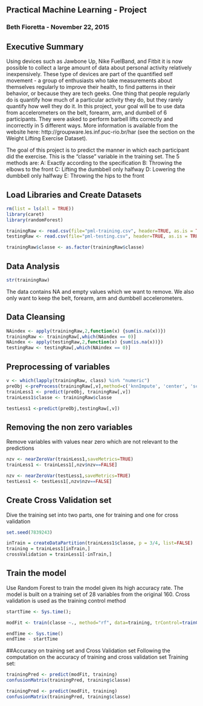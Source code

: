 ## Practical Machine Learning - Project
### Beth Fioretta - November 22, 2015

## Executive Summary
Using devices such as Jawbone Up, Nike FuelBand, and Fitbit it is now possible to collect a large amount of data about personal activity relatively inexpensively. These type of devices are part of the quantified self movement - a group of enthusiasts who take measurements about themselves regularly to improve their health, to find patterns in their behavior, or because they are tech geeks. One thing that people regularly do is quantify how much of a particular activity they do, but they rarely quantify how well they do it. In this project, your goal will be to use data from accelerometers on the belt, forearm, arm, and dumbell of 6 participants. They were asked to perform barbell lifts correctly and incorrectly in 5 different ways. More information is available from the website here: http://groupware.les.inf.puc-rio.br/har (see the section on the Weight Lifting Exercise Dataset). 

The goal of this project is to predict the manner in which each participant did the exercise. This is the "classe" variable in the training set. The 5 methods are:
A: Exactly according to the specification
B: Throwing the elbows to the front
C: Lifting the dumbbell only halfway
D: Lowering the dumbbell only halfway
E: Throwing the hips to the front

## Load Libraries and Create Datasets
```r
rm(list = ls(all = TRUE))
library(caret)
library(randomForest)

trainingRaw <- read.csv(file="pml-training.csv", header=TRUE, as.is = TRUE, stringsAsFactors = FALSE, sep=',', na.strings=c('NA','','#DIV/0!'))
testingRaw <- read.csv(file="pml-testing.csv", header=TRUE, as.is = TRUE, stringsAsFactors = FALSE, sep=',', na.strings=c('NA','','#DIV/0!'))

trainingRaw$classe <- as.factor(trainingRaw$classe)
```
## Data Analysis
```r
str(trainingRaw)
```

The data contains NA and empty values which we want to remove.  We also only want to keep the belt, forearm, arm and dumbbell accelerometers.

## Data Cleansing
```r
NAindex <- apply(trainingRaw,2,function(x) {sum(is.na(x))}) 
trainingRaw <- trainingRaw[,which(NAindex == 0)]
NAindex <- apply(testingRaw,2,function(x) {sum(is.na(x))}) 
testingRaw <- testingRaw[,which(NAindex == 0)]
```
## Preprocessing of variables
```r
v <- which(lapply(trainingRaw, class) %in% "numeric")
preObj <-preProcess(trainingRaw[,v],method=c('knnImpute', 'center', 'scale'))
trainLess1 <- predict(preObj, trainingRaw[,v])
trainLess1$classe <- trainingRaw$classe

testLess1 <-predict(preObj,testingRaw[,v])
```
## Removing the non zero variables
Remove variables with values near zero which are not relevant to the predictions
```r
nzv <- nearZeroVar(trainLess1,saveMetrics=TRUE)
trainLess1 <- trainLess1[,nzv$nzv==FALSE]

nzv <- nearZeroVar(testLess1,saveMetrics=TRUE)
testLess1 <- testLess1[,nzv$nzv==FALSE]
```
## Create Cross Validation set
Dive the training set into two parts, one for training and one for cross validation
```r
set.seed(7839243)

inTrain = createDataPartition(trainLess1$classe, p = 3/4, list=FALSE)
training = trainLess1[inTrain,]
crossValidation = trainLess1[-inTrain,]
```
## Train the model
Use Random Forest to train the model given its high accuracy rate.  The model is built on a training set of 28 variables from the original 160.  Cross validation is used as the training control method
```r
startTime <- Sys.time();

modFit <- train(classe ~., method="rf", data=training, trControl=trainControl(method='cv'), number=5, allowParallel=TRUE )

endTime <- Sys.time()
endTime - startTime
```

##Accuracy on training set and Cross Validation set
Following the computation on the accuracy of training and cross validation set
Training set:
```r
trainingPred <- predict(modFit, training)
confusionMatrix(trainingPred, training$classe)
```
```r
trainingPred <- predict(modFit, training)
confusionMatrix(trainingPred, training$classe)
```